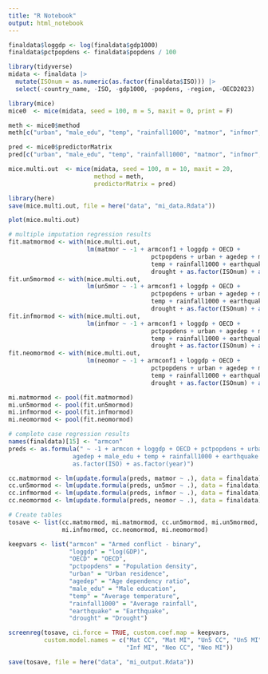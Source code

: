 ```yaml
---
title: "R Notebook"
output: html_notebook
---
```


```r
finaldata$loggdp <- log(finaldata$gdp1000)
finaldata$pctpopdens <- finaldata$popdens / 100
```

```r
library(tidyverse)
midata <- finaldata |>
  mutate(ISOnum = as.numeric(as.factor(finaldata$ISO))) |>
  select(-country_name, -ISO, -gdp1000, -popdens, -region, -OECD2023)
```
```r
library(mice)
mice0  <- mice(midata, seed = 100, m = 5, maxit = 0, print = F)
```
```r
meth <- mice0$method
meth[c("urban", "male_edu", "temp", "rainfall1000", "matmor", "infmor", "neomor", "un5mor", "loggdp", "pctpopdens")] <- "2l.lmer"

pred <- mice0$predictorMatrix
pred[c("urban", "male_edu", "temp", "rainfall1000", "matmor", "infmor", "neomor", "un5mor", "loggdp", "pctpopdens"), "ISOnum"] <- -2
```

```r
mice.multi.out  <- mice(midata, seed = 100, m = 10, maxit = 20,
                        method = meth,
                        predictorMatrix = pred)
```

```r
library(here)
save(mice.multi.out, file = here("data", "mi_data.Rdata"))
```

```r
plot(mice.multi.out)
```
```r
# multiple imputation regression results
fit.matmormod <- with(mice.multi.out,
                      lm(matmor ~ -1 + armconf1 + loggdp + OECD + 
                                        pctpopdens + urban + agedep + male_edu + 
                                        temp + rainfall1000 + earthquake + 
                                        drought + as.factor(ISOnum) + as.factor(year)))
fit.un5mormod <- with(mice.multi.out,
                      lm(un5mor ~ -1 + armconf1 + loggdp + OECD + 
                                        pctpopdens + urban + agedep + male_edu + 
                                        temp + rainfall1000 + earthquake + 
                                        drought + as.factor(ISOnum) + as.factor(year)))
fit.infmormod <- with(mice.multi.out,
                      lm(infmor ~ -1 + armconf1 + loggdp + OECD + 
                                        pctpopdens + urban + agedep + male_edu + 
                                        temp + rainfall1000 + earthquake + 
                                        drought + as.factor(ISOnum) + as.factor(year)))
fit.neomormod <- with(mice.multi.out,
                      lm(neomor ~ -1 + armconf1 + loggdp + OECD + 
                                        pctpopdens + urban + agedep + male_edu + 
                                        temp + rainfall1000 + earthquake + 
                                        drought + as.factor(ISOnum) + as.factor(year)))

mi.matmormod <- pool(fit.matmormod)
mi.un5mormod <- pool(fit.un5mormod)
mi.infmormod <- pool(fit.infmormod)
mi.neomormod <- pool(fit.neomormod)
```


```r
# complete case regression results
names(finaldata)[15] <- "armcon"
preds <- as.formula(" ~ -1 + armcon + loggdp + OECD + pctpopdens + urban + 
                  agedep + male_edu + temp + rainfall1000 + earthquake + drought + 
                  as.factor(ISO) + as.factor(year)")

cc.matmormod <- lm(update.formula(preds, matmor ~ .), data = finaldata)
cc.un5mormod <- lm(update.formula(preds, un5mor ~ .), data = finaldata)
cc.infmormod <- lm(update.formula(preds, infmor ~ .), data = finaldata)
cc.neomormod <- lm(update.formula(preds, neomor ~ .), data = finaldata)
```


```r
# Create tables
tosave <- list(cc.matmormod, mi.matmormod, cc.un5mormod, mi.un5mormod, cc.infmormod, 
               mi.infmormod, cc.neomormod, mi.neomormod)

keepvars <- list("armcon" = "Armed conflict - binary",
                 "loggdp" = "log(GDP)",
                 "OECD" = "OECD",
                 "pctpopdens" = "Population density",
                 "urban" = "Urban residence",
                 "agedep" = "Age dependency ratio",
                 "male_edu" = "Male education",
                 "temp" = "Average temperature",
                 "rainfall1000" = "Average rainfall",
                 "earthquake" = "Earthquake",
                 "drought" = "Drought")

screenreg(tosave, ci.force = TRUE, custom.coef.map = keepvars, 
          custom.model.names = c("Mat CC", "Mat MI", "Un5 CC", "Un5 MI", "Inf CC", 
                                 "Inf MI", "Neo CC", "Neo MI"))

save(tosave, file = here("data", "mi_output.Rdata"))
```

